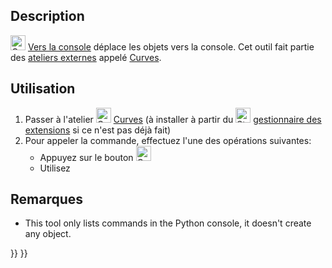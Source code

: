 <languages/>

{{Docnav/fr
|[[Curves_PasteSVG/fr|Coller une image SVG]]
|[[Curves_AdjacentFaces/fr|Faces adjacentes]]
|[[Curves_Workbench/fr|Atelier Curves]]
|IconL=Curves_PasteSVG.svg
|IconR=Curves_AdjacentFaces.svg
|IconC=Curves_workbench_icon.svg
}}

{{GuiCommand/fr
|Name=Curves ToConsole
|Name/fr=Curves Vers la console
|MenuLocation=Misc. → Objects to Console
|Workbenches=[[Curves_Workbench/fr|Curves]]
}}

==Description==

<div class="mw-translate-fuzzy">
[[Image:Curves_ToConsole.svg|24px]] [[Curves_ToConsole/fr|Vers la console]] déplace les objets vers la console. Cet outil fait partie des [[External_workbenches/fr|ateliers externes]] appelé [[Curves_Workbench/fr|Curves]].
</div>

<span id="Usage"></span>
==Utilisation==

<div class="mw-translate-fuzzy">
# Passer à l'atelier [[Image:Curves_workbench_icon.svg|24px]] [[Curves_Workbench/fr|Curves]] (à installer à partir du [[Image:Std_AddonMgr.svg|24px]] [[Std_AddonMgr/fr|gestionnaire des extensions]] si ce n'est pas déjà fait)
# Pour appeler la commande, effectuez l'une des opérations suivantes:
#* Appuyez sur le bouton [[Image:Curves_ToConsole.svg|24px]] 
#* Utilisez {{MenuCommand|Misc. → Objects to Console}}
</div>

<span id="Notes"></span>
==Remarques==

<div lang="en" dir="ltr" class="mw-content-ltr">
* This tool only lists commands in the Python console, it doesn't create any object.
</div>


{{Docnav/fr
|[[Curves_PasteSVG/fr|Coller une image SVG]]
|[[Curves_AdjacentFaces/fr|Faces adjacentes]]
|[[Curves_Workbench/fr|Atelier Curves]]
|IconL=Curves_PasteSVG.svg
|IconR=Curves_AdjacentFaces.svg
|IconC=Curves_workbench_icon.svg
}}

{{Curves Tools navi{{#translation:}}}}
{{Userdocnavi{{#translation:}}}}